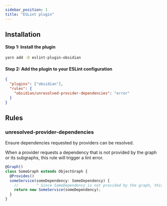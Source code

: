 ```yaml
---
sidebar_position: 1
title: "ESLint plugin"
---
```


## Installation
#### Step 1: Install the plugin
```bash
yarn add -D eslint-plugin-obsidian
```
#### Step 2: Add the plugin to your ESLint configuration
```json
{
  "plugins": ["obsidian"],
  "rules": {
    "obsidian/unresolved-provider-dependencies": "error"
  }
}
```

## Rules
### unresolved-provider-dependencies
Ensure dependencies requested by providers can be resolved.

When a provider requests a dependency that is not provided by the graph or its subgraphs, this rule will trigger a lint error.

```ts
@Graph()
class SomeGraph extends ObjectGraph {
  @Provides()
  someService(someDependency: SomeDependency) {
    //        ^ Since SomeDependency is not provided by the graph, this will trigger a lint error.
    return new SomeService(someDependency);
  }
}
```
